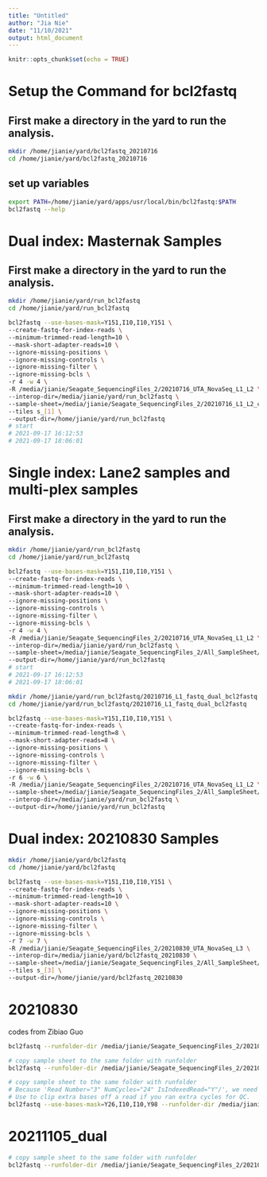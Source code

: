 ```yaml
---
title: "Untitled"
author: "Jia Nie"
date: "11/10/2021"
output: html_document
---
```


```r
knitr::opts_chunk$set(echo = TRUE)
```

# Setup the Command for bcl2fastq
## First make a directory in the yard to run the analysis.
```bash
mkdir /home/jianie/yard/bcl2fastq_20210716
cd /home/jianie/yard/bcl2fastq_20210716
``` 

## set up variables
```bash
export PATH=/home/jianie/yard/apps/usr/local/bin/bcl2fastq:$PATH
bcl2fastq --help
```

# Dual index: Masternak Samples  
## First make a directory in the yard to run the analysis.
```bash
mkdir /home/jianie/yard/run_bcl2fastq
cd /home/jianie/yard/run_bcl2fastq
```

```bash
bcl2fastq --use-bases-mask=Y151,I10,I10,Y151 \
--create-fastq-for-index-reads \
--minimum-trimmed-read-length=10 \
--mask-short-adapter-reads=10 \
--ignore-missing-positions \
--ignore-missing-controls \
--ignore-missing-filter \
--ignore-missing-bcls \
-r 4 -w 4 \
-R /media/jianie/Seagate_SequencingFiles_2/20210716_UTA_NovaSeq_L1_L2 \
--interop-dir=/media/jianie/yard/run_bcl2fastq \
--sample-sheet=/media/jianie/Seagate_SequencingFiles_2/20210716_L1_L2_cellranger/Nie1_SampleSheet_Dual.csv \
--tiles s_[1] \
--output-dir=/home/jianie/yard/run_bcl2fastq
# start
# 2021-09-17 16:12:53
# 2021-09-17 18:06:01
```

# Single index: Lane2 samples and multi-plex samples
## First make a directory in the yard to run the analysis.
```bash
mkdir /home/jianie/yard/run_bcl2fastq
cd /home/jianie/yard/run_bcl2fastq
```
```bash
bcl2fastq --use-bases-mask=Y151,I10,I10,Y151 \
--create-fastq-for-index-reads \
--minimum-trimmed-read-length=10 \
--mask-short-adapter-reads=10 \
--ignore-missing-positions \
--ignore-missing-controls \
--ignore-missing-filter \
--ignore-missing-bcls \
-r 4 -w 4 \
-R /media/jianie/Seagate_SequencingFiles_2/20210716_UTA_NovaSeq_L1_L2 \
--interop-dir=/media/jianie/yard/run_bcl2fastq \
--sample-sheet=/media/jianie/Seagate_SequencingFiles_2/All_SampleSheet/bcl2fastq/20210716_Nie2_SampleSheet_Single.csv \
--output-dir=/home/jianie/yard/run_bcl2fastq
# start
# 2021-09-17 16:12:53
# 2021-09-17 18:06:01
```

```bash
mkdir /home/jianie/yard/run_bcl2fastq/20210716_L1_fastq_dual_bcl2fastq
cd /home/jianie/yard/run_bcl2fastq/20210716_L1_fastq_dual_bcl2fastq
```
```bash
bcl2fastq --use-bases-mask=Y151,I10,I10,Y151 \
--create-fastq-for-index-reads \
--minimum-trimmed-read-length=8 \
--mask-short-adapter-reads=8 \
--ignore-missing-positions \
--ignore-missing-controls \
--ignore-missing-filter \
--ignore-missing-bcls \
-r 6 -w 6 \
-R /media/jianie/Seagate_SequencingFiles_2/20210716_UTA_NovaSeq_L1_L2 \
--sample-sheet=/media/jianie/Seagate_SequencingFiles_2/All_SampleSheet/bcl2fastq/SampleSheet_Dual_L1_bcl2fastq.csv \
--interop-dir=/media/jianie/yard/run_bcl2fastq \
--output-dir=/home/jianie/yard/run_bcl2fastq
```

# Dual index: 20210830 Samples  
```bash
mkdir /home/jianie/yard/bcl2fastq
cd /home/jianie/yard/bcl2fastq
```
```bash
bcl2fastq --use-bases-mask=Y151,I10,I10,Y151 \
--create-fastq-for-index-reads \
--minimum-trimmed-read-length=10 \
--mask-short-adapter-reads=10 \
--ignore-missing-positions \
--ignore-missing-controls \
--ignore-missing-filter \
--ignore-missing-bcls \
-r 7 -w 7 \
-R /media/jianie/Seagate_SequencingFiles_2/20210830_UTA_NovaSeq_L3 \
--interop-dir=/media/jianie/yard/bcl2fastq_20210830 \
--sample-sheet=/media/jianie/Seagate_SequencingFiles_2/All_SampleSheet/20210830_L3_SampleSheet_Dual.csv \
--tiles s_[3] \
--output-dir=/home/jianie/yard/bcl2fastq_20210830
```

# 20210830
codes from Zibiao Guo 
```bash
bcl2fastq --runfolder-dir /media/jianie/Seagate_SequencingFiles_2/20210830_UTA_NovaSeq_L3_cbcl --output-dir /home/jianie/BCLI --sample-sheet /media/jianie/Seagate_SequencingFiles_2/20210830_UTA_NovaSeq_L3_cbcl/20210830_L3_SampleSheet_Dual.csv
```

```bash
# copy sample sheet to the same folder with runfolder
bcl2fastq --runfolder-dir /media/jianie/Seagate_SequencingFiles_2/20210830_UTA_NovaSeq_L3_cbcl --output-dir /home/jianie/BCLI --sample-sheet /media/jianie/Seagate_SequencingFiles_2/20210830_UTA_NovaSeq_L3_cbcl.csv
```

```bash
# copy sample sheet to the same folder with runfolder
# Because 'Read Number="3" NumCycles="24" IsIndexedRead="Y"/', we need to use '--use-bases-mask'
# Use to clip extra bases off a read if you ran extra cycles for QC.
bcl2fastq --use-bases-mask=Y26,I10,I10,Y98 --runfolder-dir /media/jianie/Seagate_SequencingFiles_2/20210830_UTA_NovaSeq_L3_cbcl --output-dir /home/jianie/BCLI --sample-sheet /media/jianie/Seagate_SequencingFiles_2/20210830_UTA_NovaSeq_L3_cbcl.csv
```
# 20211105_dual
```bash
# copy sample sheet to the same folder with runfolder
bcl2fastq --runfolder-dir /media/jianie/Seagate_SequencingFiles_2/20210830_UTA_NovaSeq_L3_cbcl --output-dir /home/jianie/BCLI --sample-sheet /media/jianie/Seagate_SequencingFiles_2/20210830_UTA_NovaSeq_L3_cbcl/20210830_L3_SampleSheet_Dual.csv
```
